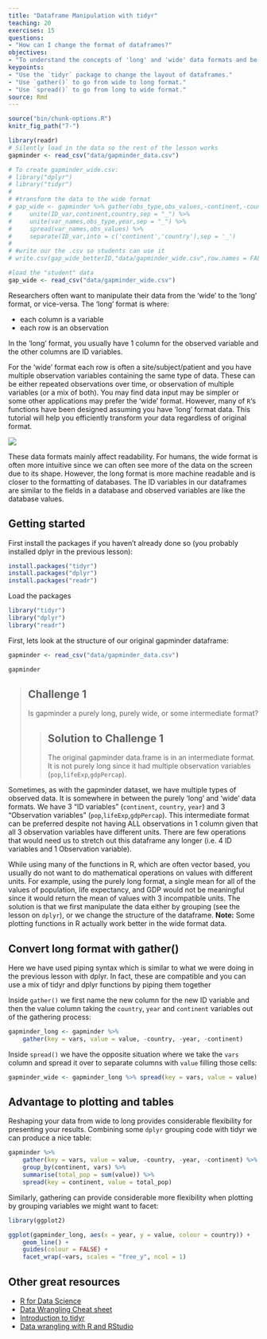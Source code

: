 ```yaml
---
title: "Dataframe Manipulation with tidyr"
teaching: 20
exercises: 15
questions:
- "How can I change the format of dataframes?"
objectives:
- "To understand the concepts of 'long' and 'wide' data formats and be able to convert between them with `tidyr`."
keypoints:
- "Use the `tidyr` package to change the layout of dataframes."
- "Use `gather()` to go from wide to long format."
- "Use `spread()` to go from long to wide format."
source: Rmd
---
```


```r
source("bin/chunk-options.R")
knitr_fig_path("7-")

library(readr)
# Silently load in the data so the rest of the lesson works
gapminder <- read_csv("data/gapminder_data.csv")

# To create gapminder_wide.csv:
# library("dplyr")
# library("tidyr")
#
# #transform the data to the wide format
# gap_wide <- gapminder %>% gather(obs_type,obs_values,-continent,-country,-year) %>%
#     unite(ID_var,continent,country,sep = "_") %>%
#     unite(var_names,obs_type,year,sep = "_") %>%
#     spread(var_names,obs_values) %>%
#     separate(ID_var,into = c('continent','country'),sep = '_')
#
# #write our the .csv so students can use it
# write.csv(gap_wide_betterID,"data/gapminder_wide.csv",row.names = FALSE)

#load the "student" data
gap_wide <- read_csv("data/gapminder_wide.csv")
```

Researchers often want to manipulate their data from the 'wide' to the 'long'
format, or vice-versa. The 'long' format is where:

 - each column is a variable
 - each row is an observation

In the 'long' format, you usually have 1 column for the observed variable and
the other columns are ID variables.


For the 'wide' format each row is often a site/subject/patient and you have
multiple observation variables containing the same type of data. These can be
either repeated observations over time, or observation of multiple variables (or
a mix of both). You may find data input may be simpler or some other
applications may prefer the 'wide' format. However, many of `R`'s functions have
been designed assuming you have 'long' format data. This tutorial will help you
efficiently transform your data regardless of original format.

![](fig/14-tidyr-fig1.png)

These data formats mainly affect readability. For humans, the wide format is
often more intuitive since we can often see more of the data on the screen due
to its shape. However, the long format is more machine readable and is closer
to the formatting of databases. The ID variables in our dataframes are similar to
the fields in a database and observed variables are like the database values.

## Getting started

First install the packages if you haven't already done so (you probably
installed dplyr in the previous lesson):

```r
install.packages("tidyr")
install.packages("dplyr")
install.packages("readr")
```

Load the packages

```r
library("tidyr")
library("dplyr")
library("readr")
```

First, lets look at the structure of our original gapminder dataframe:

```r
gapminder <- read_csv("data/gapminder_data.csv")

gapminder
```

> ## Challenge 1
>
> Is gapminder a purely long, purely wide, or some intermediate format?
>
>
> > ## Solution to Challenge 1
> >
> > The original gapminder data.frame is in an intermediate format. It is not
> > purely long since it had multiple observation variables
> > (`pop`,`lifeExp`,`gdpPercap`).
> 

Sometimes, as with the gapminder dataset, we have multiple types of observed
data. It is somewhere in between the purely 'long' and 'wide' data formats. We
have 3 "ID variables" (`continent`, `country`, `year`) and 3 "Observation
variables" (`pop`,`lifeExp`,`gdpPercap`). This intermediate format can be
preferred despite not having ALL observations in 1 column given that all 3
observation variables have different units. There are few operations that would
need us to stretch out this dataframe any longer (i.e. 4 ID variables and 1
Observation variable).

While using many of the functions in R, which are often vector based, you
usually do not want to do mathematical operations on values with different
units. For example, using the purely long format, a single mean for all of the
values of population, life expectancy, and GDP would not be meaningful since it
would return the mean of values with 3 incompatible units. The solution is that
we first manipulate the data either by grouping (see the lesson on `dplyr`), or
we change the structure of the dataframe.  **Note:** Some plotting functions in
R actually work better in the wide format data.

## Convert long format with gather()
Here we have used piping syntax which is similar to what we were doing in the
previous lesson with dplyr. In fact, these are compatible and you can use a mix
of tidyr and dplyr functions by piping them together

Inside `gather()` we first name the new column for the new ID variable and then
the value column taking the `country`, `year` and `continent` variables out
of the gathering process:
```r
gapminder_long <- gapminder %>% 
    gather(key = vars, value = value, -country, -year, -continent)
```

Inside `spread()` we have the opposite situation where we take the `vars` column and spread
it over to separate columns with `value` filling those cells:
```r
gapminder_wide <- gapminder_long %>% spread(key = vars, value = value)
```

## Advantage to plotting and tables
Reshaping your data from wide to long provides considerable flexibility for 
presenting your results. Combining some `dplyr` grouping code with tidyr 
we can produce a nice table:
```r
gapminder %>% 
    gather(key = vars, value = value, -country, -year, -continent) %>% 
    group_by(continent, vars) %>% 
    summarise(total_pop = sum(value)) %>% 
    spread(key = continent, value = total_pop)
```

Similarly, gathering can provide considerable more flexibility when plotting by grouping 
variables we might want to facet:
```r
library(ggplot2)

ggplot(gapminder_long, aes(x = year, y = value, colour = country)) +
    geom_line() +
    guides(colour = FALSE) +
    facet_wrap(~vars, scales = "free_y", ncol = 1)
```


## Other great resources

* [R for Data Science](http://r4ds.had.co.nz/index.html)
* [Data Wrangling Cheat sheet](https://www.rstudio.com/wp-content/uploads/2015/02/data-wrangling-cheatsheet.pdf)
* [Introduction to tidyr](https://cran.r-project.org/web/packages/tidyr/vignettes/tidy-data.html)
* [Data wrangling with R and RStudio](https://www.rstudio.com/resources/webinars/data-wrangling-with-r-and-rstudio/)
